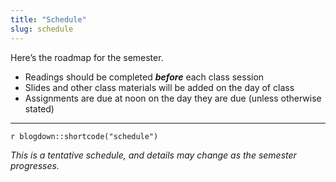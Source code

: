 ```yaml
---
title: "Schedule"
slug: schedule
---
```



Here's the roadmap for the semester.

 <ul class="icon-list">
 <li><i class="fas fa-book-reader"></i> Readings should be completed ***before*** each class session </li>
 <li><i class="fas fa-tv"></i> Slides and other class materials will be added on the day of class</li>
 <li><i class="fas fa-keyboard"></i> Assignments are due at noon on the day they are due (unless otherwise stated)</li>
    </ul>
---

`r blogdown::shortcode("schedule")`


_This is a tentative schedule, and details may change as the semester progresses._ 


